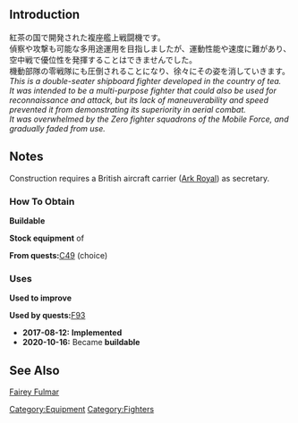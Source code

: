 {{EquipmentInfo|249}}

==Introduction==
紅茶の国で開発された複座艦上戦闘機です。<br>
偵察や攻撃も可能な多用途運用を目指しましたが、運動性能や速度に難があり、空中戦で優位性を発揮することはできませんでした。<br>
機動部隊の零戦隊にも圧倒されることになり、徐々にその姿を消していきます。<br>
''This is a double-seater shipboard fighter developed in the country of tea.''<br>
''It was intended to be a multi-purpose fighter that could also be used for reconnaissance and attack, but its lack of maneuverability and speed prevented it from demonstrating its superiority in aerial combat.''<br>
''It was overwhelmed by the Zero fighter squadrons of the Mobile Force, and gradually faded from use.''

==Notes==
Construction requires a British aircraft carrier ([[Ark Royal]]) as secretary.

<div class="mw-collapsible"><h3>How To Obtain</h3>
<div class="mw-collapsible-content">
'''Buildable'''

'''Stock equipment''' of {{Ship/Link|Ark Royal Kai}}

'''From quests: '''[[Quests#C49|C49]] (choice)

</div></div>

<div class="mw-collapsible"><h3>Uses</h3>
<div class="mw-collapsible-content">
'''Used to improve''' {{Equipment/Link|Spitfire Mk.V}}

'''Used by quests: '''[[Quests#F93|F93]]

</div></div>


<div class="mw-collapsible><h3>Updates History</h3>
<div class="mw-collapsible-content>
* '''2017-08-12:''' '''Implemented'''
* '''2020-10-16:''' Became '''buildable'''
</div></div>

==See Also==
[[wikipedia:Fairey Fulmar|Fairey Fulmar]]
{{Equipmentlist}}
[[Category:Equipment]]
[[Category:Fighters]]